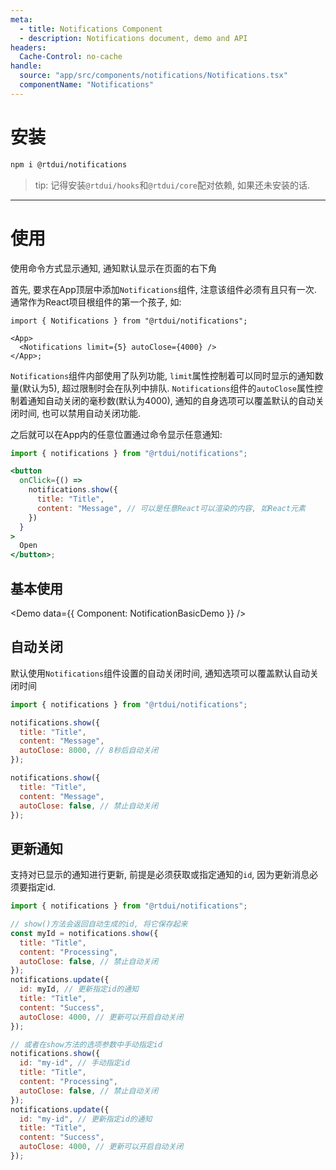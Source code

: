 ```yaml
---
meta:
  - title: Notifications Component
  - description: Notifications document, demo and API
headers:
  Cache-Control: no-cache
handle:
  source: "app/src/components/notifications/Notifications.tsx"
  componentName: "Notifications"
---
```



# 安装

```sh
npm i @rtdui/notifications
```

> tip: 记得安装`@rtdui/hooks`和`@rtdui/core`配对依赖, 如果还未安装的话.

---

# 使用

使用命令方式显示通知, 通知默认显示在页面的右下角

首先, 要求在App顶层中添加`Notifications`组件, 注意该组件必须有且只有一次. 通常作为React项目根组件的第一个孩子, 如:

```tsx
import { Notifications } from "@rtdui/notifications";

<App>
  <Notifications limit={5} autoClose={4000} />
</App>;
```

`Notifications`组件内部使用了队列功能, `limit`属性控制着可以同时显示的通知数量(默认为5), 超过限制时会在队列中排队.
`Notifications`组件的`autoClose`属性控制着通知自动关闭的毫秒数(默认为4000), 通知的自身选项可以覆盖默认的自动关闭时间, 也可以禁用自动关闭功能.

之后就可以在App内的任意位置通过命令显示任意通知:

```jsx
import { notifications } from "@rtdui/notifications";

<button
  onClick={() =>
    notifications.show({
      title: "Title",
      content: "Message", // 可以是任意React可以渲染的内容, 如React元素
    })
  }
>
  Open
</button>;
```

## 基本使用

<Demo data={{ Component: NotificationBasicDemo }} />

## 自动关闭

默认使用`Notifications`组件设置的自动关闭时间, 通知选项可以覆盖默认自动关闭时间

```jsx
import { notifications } from "@rtdui/notifications";

notifications.show({
  title: "Title",
  content: "Message",
  autoClose: 8000, // 8秒后自动关闭
});

notifications.show({
  title: "Title",
  content: "Message",
  autoClose: false, // 禁止自动关闭
});
```

## 更新通知

支持对已显示的通知进行更新, 前提是必须获取或指定通知的`id`, 因为更新消息必须要指定id.

```jsx
import { notifications } from "@rtdui/notifications";

// show()方法会返回自动生成的id, 将它保存起来
const myId = notifications.show({
  title: "Title",
  content: "Processing",
  autoClose: false, // 禁止自动关闭
});
notifications.update({
  id: myId, // 更新指定id的通知
  title: "Title",
  content: "Success",
  autoClose: 4000, // 更新可以开启自动关闭
});

// 或者在show方法的选项参数中手动指定id
notifications.show({
  id: "my-id", // 手动指定id
  title: "Title",
  content: "Processing",
  autoClose: false, // 禁止自动关闭
});
notifications.update({
  id: "my-id", // 更新指定id的通知
  title: "Title",
  content: "Success",
  autoClose: 4000, // 更新可以开启自动关闭
});
```
